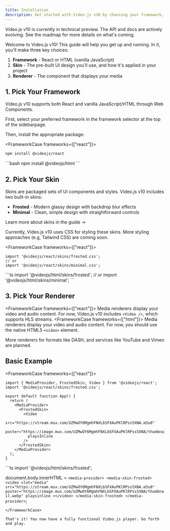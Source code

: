 ```yaml
---
title: Installation
description: Get started with Video.js v10 by choosing your framework, styles, skin, and media renderer
---
```



<Aside type="caution" title="Technical Preview">
Video.js v10 is currently in technical preview. The API and docs are actively evolving. See the <DocsLink slug="concepts/v10-roadmap">roadmap</DocsLink> for more details on what's coming.
</Aside>

Welcome to Video.js v10! This guide will help you get up and running. In it, you'll make three key choices:

1. **Framework** - React or HTML (vanilla JavaScript)
2. **Skin** - The pre-built UI design you'll use, and how it's applied in your project
3. **Renderer** - The component that displays your media

## 1. Pick Your Framework

Video.js v10 supports both React and vanilla JavaScript/HTML through Web Components. 

First, select your preferred framework in the framework selector at the top of the <span class="hidden lg:inline">sidebar</span><span class="lg:hidden">page</span>.

Then, install the appropriate package:

<FrameworkCase frameworks={["react"]}>
```bash
npm install @videojs/react
```
</FrameworkCase>
<FrameworkCase frameworks={["html"]}>
```bash
npm install @videojs/html
```
</FrameworkCase>

## 2. Pick Your Skin

Skins are packaged sets of UI components and styles. Video.js v10 includes two built-in skins:

- **Frosted** - Modern glassy design with backdrop blur effects
- **Minimal** - Clean, simple design with straightforward controls

Learn more about skins <DocsLink slug="concepts/skins">in the guide →</DocsLink>

Currently, Video.js v10 uses CSS for styling these skins. More styling approaches (e.g, Tailwind CSS) are coming soon.

<FrameworkCase frameworks={["react"]}>
```tsx
import '@videojs/react/skins/frosted.css';
// or
import '@videojs/react/skins/minimal.css';
```
</FrameworkCase>
<FrameworkCase frameworks={["html"]}>
```ts
import '@videojs/html/skins/frosted';
// or
import '@videojs/html/skins/minimal';
```
</FrameworkCase>

## 3. Pick Your Renderer

<FrameworkCase frameworks={["react"]}>
Media renderers display your video and audio content. For now, Video.js v10 includes `<Video />`, which supports HLS streams.
</FrameworkCase>
<FrameworkCase frameworks={["html"]}>
Media renderers display your video and audio content. For now, you should use the native HTML5 `<video>` element.
</FrameworkCase>

More renderers for formats like DASH, and services like YouTube and Vimeo are planned.

## Basic Example

<FrameworkCase frameworks={["react"]}>
```tsx
import { MediaProvider, FrostedSkin, Video } from '@videojs/react';
import '@videojs/react/skins/frosted.css';

export default function App() {
  return (
    <MediaProvider>
      <FrostedSkin>
        <Video
          src="https://stream.mux.com/UZMwOY6MgmhFNXLbSFXAuPKlRPss5XNA.m3u8"
          poster="https://image.mux.com/UZMwOY6MgmhFNXLbSFXAuPKlRPss5XNA/thumbnail.webp"
          playsInline
        />
      </FrostedSkin>
    </MediaProvider>
  );
}
```
</FrameworkCase>
<FrameworkCase frameworks={["html"]}>
```ts
import '@videojs/html/skins/frosted';

document.body.innerHTML = `
  <media-provider>
    <media-skin-frosted>
      <video
        slot="media"
        src="https://stream.mux.com/UZMwOY6MgmhFNXLbSFXAuPKlRPss5XNA.m3u8"
        poster="https://image.mux.com/UZMwOY6MgmhFNXLbSFXAuPKlRPss5XNA/thumbnail.webp"
        playsinline
      ></video>
    </media-skin-frosted>
  </media-provider>
`;
```
</FrameworkCase>

That's it! You now have a fully functional Video.js player. Go forth and play.